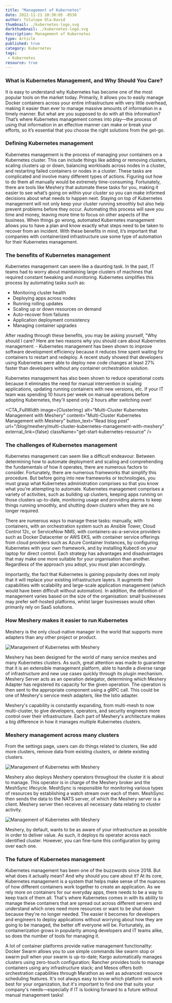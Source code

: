 ```yaml
---
title: "Management of Kubernetes"
date: 2022-11-21 10:30:05 -0530
author: Tolulope Ola-David
thumbnail: ./kubernetes-logo.svg
darkthumbnail: ./kubernetes-logo.svg
description: Management of Kubernetes
type: Article
published: true
category: Kubernetes
tags:
 - Kubernetes
resource: true
---
```


<ResourcesWrapper>
  
  <h3> What is Kubernetes Management, and Why Should You Care? </h3>
  
  <p> It is easy to understand why Kubernetes has become one of the most popular tools on the market today. Primarily, it allows you to easily manage Docker 
    containers across your entire infrastructure with very little overhead, making it easier than ever to manage massive amounts of information in a timely manner. 
    But what are you supposed to do with all this information? That’s where Kubernetes management comes into play—the process of using that information in an 
    effective manner can make or break your efforts, so it’s essential that you choose the right solutions from the get-go.
 </p>
  
  <h3> Defining Kubernetes management </h3>
  
  <p> Kubernetes management is the process of managing your containers on a Kubernetes cluster. This can include things like adding or removing clusters, scaling 
    clusters up or down, balancing workloads across nodes in a cluster, and restarting failed containers or nodes in a cluster. These tasks are complicated and 
    involve many different types of actions. Figuring out how to do them all manually would be extremely time-consuming. Fortunately, there are tools like Meshery 
    that automate these tasks for you, making it easier to see what’s going on within your cluster so you can make informed decisions about what needs to happen 
    next. Staying on top of Kubernetes management will not only keep your cluster running smoothly but also help prevent problems before they occur. Automating this 
    process will save you time and money, leaving more time to focus on other aspects of the business. When things go wrong, automated Kubernetes management allows 
    you to have a plan and know exactly what steps need to be taken to recover from an incident. With these benefits in mind, it’s important that companies with 
    containerized infrastructure use some type of automation for their Kubernetes management.
  </p>
  
  <h3> The benefits of Kubernetes management </h3>
  
  <p> Kubernetes management can seem like a daunting task. In the past, IT teams had to worry about maintaining large clusters of machines that required constant 
    tweaking and monitoring. Kubernetes simplifies this process by automating tasks such as: 
    <ul>
      <li> Monitoring cluster health </li>
      <li> Deploying apps across nodes </li>
      <li> Running rolling updates </li>
      <li> Scaling up or down resources on demand </li>
      <li> Auto-recover from failures </li>
      <li> Application deployment consistency </li>
      <li> Managing container upgrades </li>
    </ul>
  After reading through these benefits, you may be asking yourself, "Why should I care? Here are two reasons why you should care about Kubernetes management: - 
  Kubernetes management has been shown to improve software development efficiency because it reduces time spent waiting for containers to restart and redeploy. 
  A recent study showed that developers using Kubernetes were able to deploy new code changes at least 27% faster than developers without any container orchestration 
  solution.
  </p>
  
  <p> Kubernetes management has also been shown to reduce operational costs because it eliminates the need for manual intervention in scaling applications, updating 
  running containers with new versions, etc. If your IT team was spending 10 hours per week on manual operations before adopting Kubernetes, they'll spend only 2 
  hours after switching over! </p>
  
<CTA_FullWidth 
  image={ClusterImg}
  alt="Multi-Cluster Kubernetes Management with Meshery"
  content="Multi-Cluster Kubernetes Management with Meshery"
  button_text="Read blog post"
  url="/blog/meshery/multi-cluster-kubernetes-management-with-meshery"
  external_link={false}
  className="get-start-kubernetes-resource"
/>
  
  <h3> The challenges of Kubernetes management </h3>
  
  <p> Kubernetes management can seem like a difficult endeavour. Between determining how to automate deployment and scaling and comprehending the fundamentals of 
  how it operates, there are numerous factors to consider. Fortunately, there are numerous frameworks that simplify this procedure. But before going into new 
  frameworks or technologies, you must grasp what Kubernetes administration comprises so that you know what you're attempting to automate. Kubernetes management 
  comprises a variety of activities, such as building up clusters, keeping apps running on those clusters up-to-date, monitoring usage and providing alarms to keep 
  things running smoothly, and shutting down clusters when they are no longer required. </p>
  
  <p> There are numerous ways to manage these tasks: manually, with containers, with an orchestration system such as Ansible Tower, Cloud Control 12c, or ServiceNow 
  NMS, with containers-as-a-service providers such as Docker Datacenter or AWS EKS, with container service offerings from cloud providers such as Azure Container 
  Instances, by configuring Kubernetes with your own framework, and by installing Kubectl on your laptop for direct control. Each strategy has advantages and 
  disadvantages that may make one more suitable for your organisation than another. Regardless of the approach you adopt, you must plan accordingly. </p>
  
  <p> Importantly, the fact that Kubernetes is gaining popularity does not imply that it will replace your existing infrastructure layers. It augments their 
  capabilities with scalability and large-scale application management (which would have been difficult without automation). In addition, the definition of 
  management varies based on the size of the organisation: small businesses may prefer self-hosted platforms, whilst larger businesses would often primarily rely on 
  SaaS solutions. </p>
  
  <h3> How Meshery makes it easier to run Kubernetes </h3>
  
  <p> Meshery is the only cloud-native manager in the world that supports more adapters than any other project or product. </p>
  
  <img src = {picture1} class="image-center" alt="Management of Kubernetes with Meshery" />
  
  <p> Meshery has been designed for the world of many service meshes and many Kubernetes clusters. As such, great attention was made to guarantee that it is an 
  extensible management platform, able to handle a diverse range of infrastructure and new use cases quickly through its plugin mechanism. Meshery Server acts as an 
  operation delegator, determining which Meshery Adapter has registered its capacity for the given operation. The operation is then sent to the appropriate component 
  using a gRPC call. This could be one of Meshery's service mesh adapters, like the Istio adapter. </p> 
  
  <p> Meshery's capability is constantly expanding, from multi-mesh to now multi-cluster, to give developers, operators, and security engineers more control over 
  their infrastructure. Each part of Meshery's architecture makes a big difference in how it manages multiple Kubernetes clusters. </p>
  
  <h3> Meshery management across many clusters </h3>
  
  <p> From the settings page, users can do things related to clusters, like add more clusters, remove data from existing clusters, or delete existing clusters. </p>
  
  <img src = {picture2} class="image-center" alt="Management of Kubernetes with Meshery" />
  
  <p> Meshery also deploys Meshery operators throughout the cluster it is about to manage. This operator is in charge of the Meshery broker and the MeshSync 
  lifecycle. MeshSync is responsible for monitoring various types of resources by establishing a watch stream over each of them. MeshSync then sends the data to the 
  NATS server, of which the Meshery server is a client. Meshery server then receives all necessary data relating to cluster activity. </p>
  
  <img src = {picture3} class="image-center" alt="Management of Kubernetes with Meshery" />
  
  <p> Meshery, by default, wants to be as aware of your infrastructure as possible in order to deliver value. As such, it deploys its operator across each identified 
  cluster. However, you can fine-tune this configuration by going over each one. </p>
  
  <h3> The future of Kubernetes management </h3>
  
  <p> Kubernetes management has been one of the buzzwords since 2018. But what does it actually mean? And why should you care about it? At its core, Kubernetes 
  management is a system that helps make sense of the nuances of how different containers work together to create an application. As we rely more on containers for 
  our everyday apps, there needs to be a way to keep track of them all. That's where Kubernetes comes in with its ability to manage these containers that are spread 
  out across different servers and understand which ones need more resources or want to be shut down because they're no longer needed. The easier it becomes for 
  developers and engineers to deploy applications without worrying about how they are going to be managed, the better off everyone will be. Fortunately, as 
  containerization grows in popularity among developers and IT teams alike, so does the number of tools for managing it. </p>
  
  <p> A lot of container platforms provide native management functionality: Docker Swarm allows you to use simple commands like swarm stop or swarm pull when your 
  swarm is up-to-date; Kargo automatically manages clusters using zero-touch configuration; Rancher provides tools to manage containers using any infrastructure 
  stack; and Mesos offers both orchestration capabilities through Marathon as well as advanced resource scheduling features. It's not always easy to know which 
  platform will work best for your organization, but it's important to find one that suits your company's needs—especially if IT is looking forward to a future 
  without manual management tasks! </p>
 
</ResourcesWrapper>
